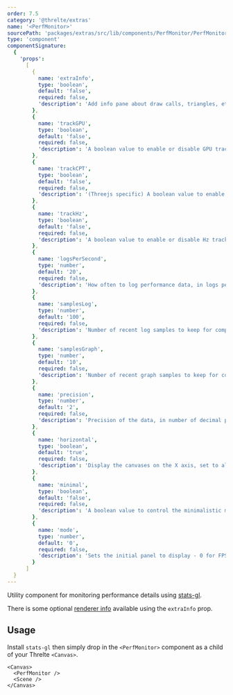 ```yaml
---
order: 7.5
category: '@threlte/extras'
name: '<PerfMonitor>'
sourcePath: 'packages/extras/src/lib/components/PerfMonitor/PerfMonitor.svelte'
type: 'component'
componentSignature:
  {
    'props':
      [
        {
          name: 'extraInfo',
          type: 'boolean',
          default: 'false',
          required: false,
          'description': 'Add info pane about draw calls, triangles, etc.'
        },
        {
          name: 'trackGPU',
          type: 'boolean',
          default: 'false',
          required: false,
          'description': 'A boolean value to enable or disable GPU tracking.'
        },
        {
          name: 'trackCPT',
          type: 'boolean',
          default: 'false',
          required: false,
          'description': '(Threejs specific) A boolean value to enable or disable Threejs Compute Shading tracking.'
        },
        {
          name: 'trackHz',
          type: 'boolean',
          default: 'false',
          required: false,
          'description': 'A boolean value to enable or disable Hz tracking.'
        },
        {
          name: 'logsPerSecond',
          type: 'number',
          default: '20',
          required: false,
          'description': 'How often to log performance data, in logs per second.'
        },
        {
          name: 'samplesLog',
          type: 'number',
          default: '100',
          required: false,
          'description': 'Number of recent log samples to keep for computing averages.'
        },
        {
          name: 'samplesGraph',
          type: 'number',
          default: '10',
          required: false,
          'description': 'Number of recent graph samples to keep for computing averages.'
        },
        {
          name: 'precision',
          type: 'number',
          default: '2',
          required: false,
          'description': 'Precision of the data, in number of decimal places (only affects CPU and GPU).'
        },
        {
          name: 'horizontal',
          type: 'boolean',
          default: 'true',
          required: false,
          'description': 'Display the canvases on the X axis, set to align on vertical axis.'
        },
        {
          name: 'minimal',
          type: 'boolean',
          default: 'false',
          required: false,
          'description': 'A boolean value to control the minimalistic mode of the panel display. If set to true, a simple click on the panel will switch between different metrics.'
        },
        {
          name: 'mode',
          type: 'number',
          default: '0',
          required: false,
          'description': 'Sets the initial panel to display - 0 for FPS, 1 for CPU, and 2 for GPU (if supported).'
        }
      ]
  }
---
```


Utility component for monitoring performance details using [stats-gl](https://github.com/RenaudRohlinger/stats-gl).

<Example path="extras/perf-monitor" />

There is some optional [renderer info](https://threejs.org/docs/index.html#api/en/renderers/WebGLRenderer.info) available using the `extraInfo` prop.

## Usage

Install `stats-gl` then simply drop in the `<PerfMonitor>` component as a child of your Threlte `<Canvas>`.

```svelte
<Canvas>
  <PerfMonitor />
  <Scene />
</Canvas>
```
